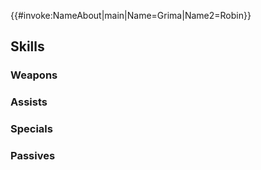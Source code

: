 {{#invoke:NameAbout|main|Name=Grima|Name2=Robin}}{{HeroPage Tabs}}
{{Hero Infobox
|Name=Grima
|Title=Tyrant of Despair
|WeaponType=Colorless Breath
|MoveType=Armored
|Origin=Fire Emblem Awakening
|Person=Grima F
|Gender=Female
|actorEN=Lauren Landa
|actorJP=沢城みゆき
|artist=六羽田トモエ
|randomStartTime=2025-07-06T07:00:00Z
|additionDate=June 5, 2025
|releaseDate=June 6, 2025
|poolDate=June 20, 2025
|poolRarities=5
|cv1=10
|cv2=500110
|TagID=ギムレー女
|InternalID=1251
|Properties=
|description=Grima, having consumed Robin. The world, filled with death and destruction, greets its end. Appears in Fire Emblem Awakening.
}}
{{Stats Page
|Lv1HP=22|Lv1ATK=13|Lv1SPD=5|Lv1DEF=12|Lv1RES=9
|GRHP=60|GRATK=80|GRSPD=30|GRDEF=75|GRRES=90
}}
==Skills==
===Weapons===
{{Weapons Table
|weapon1=Fire Breath
|weapon1Default=1
|weapon1Unlock=1
|weapon2=Fire Breath+
|weapon2Default=2
|weapon2Unlock=2
|weapon3=Flametongue
|weapon3Default=4
|weapon3Unlock=3
|weapon4=Despairing Breath
|weapon4Default=5
|weapon4Unlock=5
}}
===Assists===
{{Assists Table}}
===Specials===
{{Specials Table
|special1=Chilling Wind
|special1Default=4
|special1Unlock=3
|special2=Iceberg
|special2Unlock=4
|special3=Armored Glacier
|special3Unlock=5
}}
===Passives===
{{Passives Table
|passiveA1=Def/Res Scowl 1
|passiveA2=Def/Res Scowl 2
|passiveA3=Def/Res Scowl 3
|passiveA4=Def/Res Scowl 4
|passiveA1Unlock=2
|passiveA2Unlock=3
|passiveA3Unlock=4
|passiveA4Unlock=5
|passiveB1=Wily Fighter 1
|passiveB2=Wily Fighter 2
|passiveB3=Wily Fighter 3
|passiveB4=Wily Fighter 4
|passiveB1Unlock=2
|passiveB2Unlock=3
|passiveB3Unlock=4
|passiveB4Unlock=5
|passiveC1=A/R Near Save 1
|passiveC2=A/R Near Save 2
|passiveC3=A/R Near Save 3
|passiveC4=A/R Briar N Save
|passiveC1Unlock=2
|passiveC2Unlock=3
|passiveC3Unlock=4
|passiveC4Unlock=5
}}
{{Heroes Navbox}}